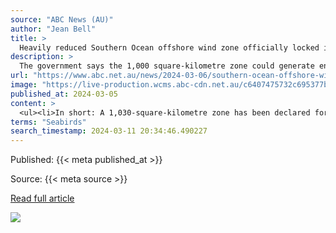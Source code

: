```yaml
---
source: "ABC News (AU)"
author: "Jean Bell"
title: >
  Heavily reduced Southern Ocean offshore wind zone officially locked in
description: >
  The government says the 1,000 square-kilometre zone could generate enough energy to power up to two million homes.
url: "https://www.abc.net.au/news/2024-03-06/southern-ocean-offshore-wind-zone-declared/103552016"
image: "https://live-production.wcms.abc-cdn.net.au/c6407475732c695377bc40d3b285f526?impolicy=wcms_crop_resize&cropH=1875&cropW=3333&xPos=0&yPos=0&width=862&height=485&imformat=generic"
published_at: 2024-03-05
content: >
  <ul><li>In short: A 1,030-square-kilometre zone has been declared for the Southern Ocean off the coast of Warrnambool and Port Fairy.</li><li>It is a fifth of the size of the area that was originally… [+1761 chars]
terms: "Seabirds"
search_timestamp: 2024-03-11 20:34:46.490227
---
```



Published: {{< meta published_at >}}


Source: {{< meta source >}}


[Read full article]({{< meta url >}}){target='_blank'}



![](`r rmarkdown::metadata$image[1]`)
